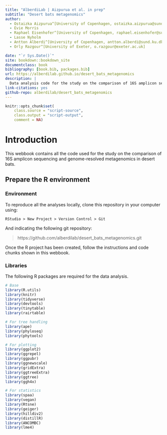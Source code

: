 ```yaml
---
title: "AlberdiLab | Aizpurua et al. in prep"
subtitle: "Desert bats metagenomics"
author:
  - Ostaizka Aizpurua^[University of Copenhagen, ostaizka.aizpurua@sund.ku.dk]
  - Evie Morris
  - Raphael Eisenhofer^[University of Copenhagen, raphael.eisenhofer@sund.ku.dk]
  - Lasse Nyholm
  - Antton Alberdi^[University of Copenhagen, antton.alberdi@sund.ku.dk]
  - Orly Razgour^[University of Exeter, o.razgour@exeter.ac.uk]

date: "`r Sys.Date()`"
site: bookdown::bookdown_site
documentclass: book
bibliography: [book.bib, packages.bib]
url: https://alberdilab.github.io/desert_bats_metagenomics
description: |
  Data analysis code for the study on the comparison of 16S amplicon sequencing and genome-resolved metagenomics in desert bats.
link-citations: yes
github-repo: alberdilab/desert_bats_metagenomics
---
```


```r
knitr::opts_chunk$set(
    class.source = "script-source",
    class.output = "script-output",
    comment = NA)
```

# Introduction

This webbook contains all the code used for the study on the comparison of 16S amplicon sequencing and genome-resolved metagenomics in desert bats.

## Prepare the R environment

### Environment

To reproduce all the analyses locally, clone this repository in your computer using:

```
RStudio > New Project > Version Control > Git
```

And indicating the following git repository:

> https://github.com/alberdilab/desert_bats_metagenomics.git

Once the R project has been created, follow the instructions and code chunks shown in this webbook.

### Libraries

The following R packages are required for the data analysis.

```r
# Base
library(R.utils)
library(knitr)
library(tidyverse)
library(devtools)
library(tinytable)
library(rairtable)

# For tree handling
library(ape)
library(phyloseq)
library(phytools)

# For plotting
library(ggplot2)
library(ggrepel)
library(ggpubr)
library(ggnewscale)
library(gridExtra)
library(ggtreeExtra)
library(ggtree)
library(ggh4x)

# For statistics
library(spaa)
library(vegan)
library(Rtsne)
library(geiger)
library(hilldiv2)
library(distillR)
library(ANCOMBC)
library(lme4)
```
